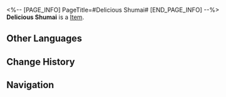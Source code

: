 <%-- [PAGE_INFO]
PageTitle=#Delicious Shumai#
[END_PAGE_INFO] --%>
{{Item Infobox
|title       = Delicious Shumai
|id          = 401019
|image       = Item Delicious Shumai.png
|type        = 
|invCategory = Consumables
|rarity      = 2
|effect      = Upon use, immediately restores 30% of Energy for one ally.
|description = The perfect combination of tradition and modernity. Bite through the slightly cool al dente dough, and the rich milky aroma and warmth will pour out of the filling &mdash; Molten Cheese Tart will impart you with its sincerity.
|source1     = [[Omni-Synthesizer]]
}}
{{Description|1=''"Cheese is power!"''}}
'''Delicious Shumai''' is a [[Item]].

==Other Languages==
{{Other Languages
|en   = Delicious Shumai
|zhs  = 可口的烧麦
|zht  = 可口的燒賣
|ja   = 美味しいシュウマイ
|ko   = 맛있는 얇은 피 만두
|es   = Shaomai delicioso
|fr   = Délicieux shaomai
|ru   = Вкусный шаомай
|th   = Delicious Shumai
|vi   = Xíu Mại Ngon Lành
|de   = Leckeres Shumai
|id   = Delicious Shumai
|pt   = Shumai Delicioso
}}

==Change History==
{{Change History|2.0}}

==Navigation==
{{Consumable Navbox}}
